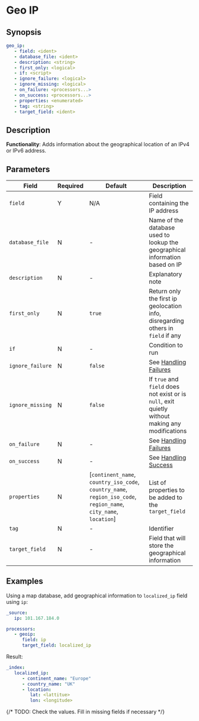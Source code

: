 # Geo IP

## Synopsis

```yaml {2}
geo_ip:
   - field: <ident>
   - database_file: <ident>
   - description: <string>
   - first_only: <logical>
   - if: <script>
   - ignore_failure: <logical>
   - ignore_missing: <logical>
   - on_failure: <processors...>
   - on_success: <processors...>
   - properties: <enumerated>
   - tag: <string>
   - target_field: <ident>
```

## Description

**Functionality**: Adds information about the geographical location of an IPv4 or IPv6 address.

## Parameters

|Field|Required|Default|Description|
|---|---|---|---|
|`field`|Y|N/A|Field containing the IP address|
|`database_file`|N|-|Name of the database used to lookup the geographical information based on IP|
|`description`|N|-|Explanatory note|
|`first_only`|N|`true`|Return only the first ip geolocation info, disregarding others in `field` if any|
|`if`|N|-|Condition to run|
|`ignore_failure`|N|`false`|See [Handling Failures](../handling-failures.mdx)|
|`ignore_missing`|N|`false`|If `true` and `field` does not exist or is `null`, exit quietly without making any modifications|
|`on_failure`|N|-|See [Handling Failures](../handling-failures.mdx)|
|`on_success`|N|-|See [Handling Success](../handling-success.mdx)|
|`properties`|N|[`continent_name`, `country_iso_code`, `country_name`, `region_iso_code`, `region_name`, `city_name`, `location`]|List of properties to be added to the `target_field`|
|`tag`|N|-|Identifier|
|`target_field`|N|-|Field that will store the geographical information|

## Examples

Using a map database, add geographical information to `localized_ip` field using `ip`:

```yaml
_source:
   ip: 101.167.184.0

processors:
   - geoip:
      field: ip
      target_field: localized_ip
```

Result:

```yaml
_index:
   localized_ip:
      - continent_name: "Europe"
      - country_name: "UK"
      - location:
         lat: <lattitue>
         lon: <longitude>
```

{/* TODO: Check the values. Fill in missing fields if necessary */}